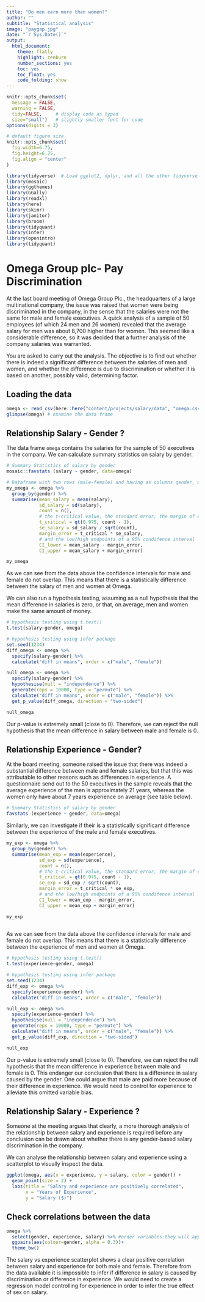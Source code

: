 ```yaml
---
title: "Do men earn more than women?"
author: ""
subtitle: "Statistical analysis"
image: "paygap.jpg"
date: "`r Sys.Date()`"
output:
  html_document:
    theme: flatly
    highlight: zenburn
    number_sections: yes
    toc: yes
    toc_float: yes
    code_folding: show
---
```



```r
knitr::opts_chunk$set(
  message = FALSE, 
  warning = FALSE, 
  tidy=FALSE,     # display code as typed
  size="small")   # slightly smaller font for code
options(digits = 3)

# default figure size
knitr::opts_chunk$set(
  fig.width=6.75, 
  fig.height=6.75,
  fig.align = "center"
)
```


```r
library(tidyverse)  # Load ggplot2, dplyr, and all the other tidyverse packages
library(mosaic)
library(ggthemes)
library(GGally)
library(readxl)
library(here)
library(skimr)
library(janitor)
library(broom)
library(tidyquant)
library(infer)
library(openintro)
library(tidyquant)
```


# Omega Group plc- Pay Discrimination


At the last board meeting of Omega Group Plc., the headquarters of a large multinational company, the issue was raised that women were being discriminated in the company, in the sense that the salaries were not the same for male and female executives. A quick analysis of a sample of 50 employees (of which 24 men and 26 women) revealed that the average salary for men was about 8,700 higher than for women. This seemed like a considerable difference, so it was decided that a further analysis of the company salaries was warranted. 

You are asked to carry out the analysis. The objective is to find out whether there is indeed a significant difference between the salaries of men and women, and whether the difference is due to discrimination or whether it is based on another, possibly valid, determining factor. 

## Loading the data


```r
omega <- read_csv(here::here("content/projects/salary/data", "omega.csv"))
glimpse(omega) # examine the data frame
```

## Relationship Salary - Gender ?

The data frame `omega`  contains the salaries for the sample of 50 executives in the company. 
We can calculate summary statistics on salary by gender. 

```r
# Summary Statistics of salary by gender
mosaic::favstats (salary ~ gender, data=omega)

# Dataframe with two rows (male-female) and having as columns gender, mean, SD, sample size, 
my_omega <- omega %>% 
  group_by(gender) %>% 
  summarise(mean_salary = mean(salary),
            sd_salary = sd(salary),
            count = n(), 
            # the t-critical value, the standard error, the margin of error, 
            t_critical = qt(0.975, count - 1),
            se_salary = sd_salary / sqrt(count),
            margin_error = t_critical * se_salary,
            # and the low/high endpoints of a 95% condifence interval
            CI_lower = mean_salary - margin_error,
            CI_upper = mean_salary + margin_error)

my_omega


```

As we can see from the data above the confidence intervals for male and female do not overlap. This means that there is a statistically difference between the salary of men and women at Omega.

We can also run a hypothesis testing, assuming as a null hypothesis that the mean difference in salaries is zero, or that, on average, men and women make the same amount of money. 

```r
# hypothesis testing using t.test() 
t.test(salary~gender, omega)

# hypothesis testing using infer package
set.seed(1234)
diff_omega <- omega %>% 
  specify(salary~gender) %>% 
  calculate("diff in means", order = c("male", "female"))

null_omega <- omega %>% 
  specify(salary~gender) %>% 
  hypothesise(null = "independence") %>% 
  generate(reps = 10000, type = "permute") %>% 
  calculate("diff in means", order = c("male", "female")) %>% 
  get_p_value(diff_omega, direction = "two-sided")

null_omega

```

Our p-value is extremely small (close to 0). Therefore, we can reject the null hypothesis that the mean difference in salary between male and female is 0.

## Relationship Experience - Gender?

At the board meeting, someone raised the issue that there was indeed a substantial difference between male and female salaries, but that this was attributable to other reasons such as differences in experience. A questionnaire send out to the 50 executives in the sample reveals that the average experience of the men is approximately 21 years, whereas the women only have about 7 years experience on average (see table below).

```r
# Summary Statistics of salary by gender
favstats (experience ~ gender, data=omega)

```
Similarly, we can investigate if their is a statistically significant difference between the experience of the male and female executives.

```r
my_exp <- omega %>% 
  group_by(gender) %>% 
  summarise(mean_exp = mean(experience),
            sd_exp = sd(experience),
            count = n(), 
            # the t-critical value, the standard error, the margin of error, 
            t_critical = qt(0.975, count - 1),
            se_exp = sd_exp / sqrt(count),
            margin_error = t_critical * se_exp,
            # and the low/high endpoints of a 95% condifence interval
            CI_lower = mean_exp - margin_error,
            CI_upper = mean_exp + margin_error)

my_exp
  
```
As we can see from the data above the confidence intervals for male and female do not overlap. This means that there is a statistically difference between the experience of men and women at Omega.

```r
# hypothesis testing using t.test() 
t.test(experience~gender, omega)

# hypothesis testing using infer package
set.seed(1234)
diff_exp <- omega %>% 
  specify(experience~gender) %>% 
  calculate("diff in means", order = c("male", "female"))

null_exp <- omega %>% 
  specify(experience~gender) %>% 
  hypothesise(null = "independence") %>% 
  generate(reps = 10000, type = "permute") %>% 
  calculate("diff in means", order = c("male", "female")) %>% 
  get_p_value(diff_exp, direction = "two-sided")

null_exp
```
Our p-value is extremely small (close to 0). Therefore, we can reject the null hypothesis that the mean difference in experience between male and female is 0. This endanger our conclusion that there is a difference in salary caused by the gender. One could argue that male are paid more because of their difference in experience. We would need to control for experience to alleviate this omitted variable bias.  

## Relationship Salary - Experience ?

Someone at the meeting argues that clearly, a more thorough analysis of the relationship between salary and experience is required before any conclusion can be drawn about whether there is any gender-based salary discrimination in the company.

We can analyse the relationship between salary and experience using a scatterplot to visually inspect the data.


```r
ggplot(omega, aes(x = experience, y = salary, color = gender)) +
  geom_point(size = 2) +
  labs(title = "Salary and experience are positively correlated",
       x = "Years of Experience",
       y = "Salary ($)")

```


## Check correlations between the data

```r
omega %>% 
  select(gender, experience, salary) %>% #order variables they will appear in ggpairs()
  ggpairs(aes(colour=gender, alpha = 0.3))+
  theme_bw()
```

The salary vs experience scatterplot shows a clear positive correlation between salary and experience for both male and female. Therefore from the data available it is impossible to infer if difference in salary is caused by discrimination or difference in experience. We would need to create a regression model controlling for experience in order to infer the true effect of sex on salary.
